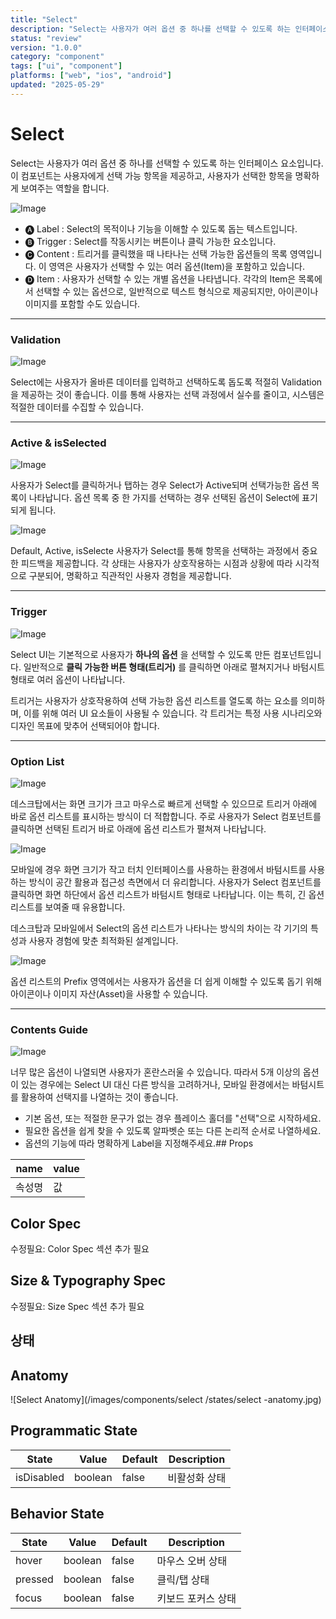 ```yaml
---
title: "Select"
description: "Select는 사용자가 여러 옵션 중 하나를 선택할 수 있도록 하는 인터페이스 요소입니다. 이 컴포넌트는 사용자에게 선택 가능 항목을 제공하고, 사용자가 선택한 항목을 명확하게 보여주는 역할을 합니다."
status: "review"
version: "1.0.0"
category: "component"
tags: ["ui", "component"]
platforms: ["web", "ios", "android"]
updated: "2025-05-29"
---
```


# Select 

Select는 사용자가 여러 옵션 중 하나를 선택할 수 있도록 하는 인터페이스 요소입니다. 
이 컴포넌트는 사용자에게 선택 가능 항목을 제공하고, 사용자가 선택한 항목을 명확하게 보여주는 역할을 합니다. 

![Image](https://img.29cm.co.kr/next-edition/2024/09/05/a2561c0da037403881d498a7cd147175_20240905143242.jpg)

- 🅐 Label : Select의 목적이나 기능을 이해할 수 있도록 돕는 텍스트입니다. 
- 🅑 Trigger : Select를 작동시키는 버튼이나 클릭 가능한 요소입니다. 
- 🅒 Content : 트리거를 클릭했을 때 나타나는 선택 가능한 옵션들의 목록 영역입니다. 이 영역은 사용자가 선택할 수 있는 여러 옵션(Item)을 포함하고 있습니다.
- 🅓 Item : 사용자가 선택할 수 있는 개별 옵션을 나타냅니다. 각각의 Item은 목록에서 선택할 수 있는 옵션으로, 일반적으로 텍스트 형식으로 제공되지만, 아이콘이나 이미지를 포함할 수도 있습니다.

---

### Validation

![Image](https://img.29cm.co.kr/next-edition/2024/09/11/efe5f0c2afcd4abc86c96d5e12ead525_20240911175929.jpg)

Select에는 사용자가 올바른 데이터를 입력하고 선택하도록 돕도록 적절히 Validation을 제공하는 것이 좋습니다. 
이를 통해 사용자는 선택 과정에서 실수를 줄이고, 시스템은 적절한 데이터를 수집할 수 있습니다.

---

### Active & isSelected

![Image](https://img.29cm.co.kr/next-edition/2024/09/11/37499788f99b424b911bdf2dc49e2bb3_20240911185048.gif)

사용자가 Select를 클릭하거나 탭하는 경우 Select가 Active되며 선택가능한 옵션 목록이 나타납니다.
옵션 목록 중 한 가지를 선택하는 경우 선택된 옵션이 Select에 표기되게 됩니다. 

![Image](https://img.29cm.co.kr/next-edition/2024/09/11/12efcbc2db8f43c5847a90c77400497e_20240911185146.jpg)

Default, Active, isSelecte 사용자가 Select를 통해 항목을 선택하는 과정에서 중요한 피드백을 제공합니다. 
각 상태는 사용자가 상호작용하는 시점과 상황에 따라 시각적으로 구분되어, 명확하고 직관적인 사용자 경험을 제공합니다.

---

### Trigger

![Image](https://img.29cm.co.kr/next-edition/2024/09/12/73e3793a2e304d62a68d221258e6fba8_20240912001221.png)

Select UI는 기본적으로 사용자가 **하나의 옵션** 을 선택할 수 있도록 만든 컴포넌트입니다. 
일반적으로 **클릭 가능한 버튼 형태(트리거)** 를 클릭하면 아래로 펼쳐지거나 바텀시트 형태로 여러 옵션이 나타납니다.

트리거는 사용자가 상호작용하여 선택 가능한 옵션 리스트를 열도록 하는 요소를 의미하며, 이를 위해 여러 UI 요소들이 사용될 수 있습니다. 
각 트리거는 특정 사용 시나리오와 디자인 목표에 맞추어 선택되어야 합니다. 

---

### Option List 

![Image](https://img.29cm.co.kr/next-edition/2024/09/11/25acb6777cea4ab08f836ed818d3595d_20240911235251.jpg)

데스크탑에서는 화면 크기가 크고 마우스로 빠르게 선택할 수 있으므로 트리거 아래에 바로 옵션 리스트를 표시하는 방식이 더 적합합니다.
주로 사용자가 Select 컴포넌트를 클릭하면 선택된 트리거 바로 아래에 옵션 리스트가 펼쳐져 나타납니다.

![Image](https://img.29cm.co.kr/next-edition/2024/09/11/00e9d2e55c1a4a919f17afdce8ae170a_20240911235154.gif)

모바일에 경우 화면 크기가 작고 터치 인터페이스를 사용하는 환경에서 바텀시트를 사용하는 방식이 공간 활용과 접근성 측면에서 더 유리합니다.
사용자가 Select 컴포넌트를 클릭하면 화면 하단에서 옵션 리스트가 바텀시트 형태로 나타납니다. 이는 특히, 긴 옵션 리스트를 보여줄 때 유용합니다.

데스크탑과 모바일에서 Select의 옵션 리스트가 나타나는 방식의 차이는 각 기기의 특성과 사용자 경험에 맞춘 최적화된 설계입니다.

![Image](https://img.29cm.co.kr/next-edition/2024/09/12/a0b42d965bdc4df9a3673c45f5bc95ff_20240912004733.jpg)

옵션 리스트의 Prefix 영역에서는 사용자가 옵션을 더 쉽게 이해할 수 있도록 돕기 위해 아이콘이나 이미지 자산(Asset)을 사용할 수 있습니다. 

---

### Contents Guide

![Image](https://img.29cm.co.kr/next-edition/2024/09/12/94efbe80c894475daadecb4c3a4cd29a_20240912031850.png)

너무 많은 옵션이 나열되면 사용자가 혼란스러울 수 있습니다. 
따라서 5개 이상의 옵션이 있는 경우에는 Select UI 대신 다른 방식을 고려하거나, 
모바일 환경에서는 바텀시트를 활용하여 선택지를 나열하는 것이 좋습니다. 

- 기본 옵션, 또는 적절한 문구가 없는 경우 플레이스 홀더를 "선택"으로 시작하세요.
- 필요한 옵션을 쉽게 찾을 수 있도록 알파벳순 또는 다른 논리적 순서로 나열하세요. 
- 옵션의 기능에 따라 명확하게 Label을 지정해주세요.## Props

| name | value |
| --- | --- |
| 속성명 | 값 |

## Color Spec

수정필요: Color Spec 섹션 추가 필요

## Size & Typography Spec

수정필요: Size Spec 섹션 추가 필요

## 상태

## Anatomy

![Select  Anatomy](/images/components/select /states/select -anatomy.jpg)

## Programmatic State

| State | Value | Default | Description |
| --- | --- | --- | --- |
| isDisabled | boolean | false | 비활성화 상태 |

## Behavior State

| State | Value | Default | Description |
| --- | --- | --- | --- |
| hover | boolean | false | 마우스 오버 상태 |
| pressed | boolean | false | 클릭/탭 상태 |
| focus | boolean | false | 키보드 포커스 상태 |

